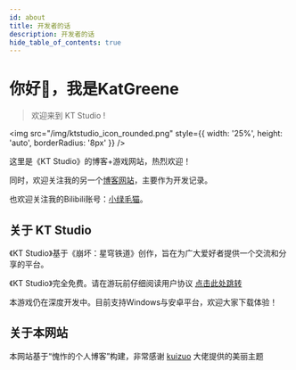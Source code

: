 ```yaml
---
id: about
title: 开发者的话
description: 开发者的话
hide_table_of_contents: true
---
```




# 你好👋，我是KatGreene

> 欢迎来到 KT Studio                                                              !

<img
    src="/img/ktstudio_icon_rounded.png"
    style={{ width: '25%', height: 'auto', borderRadius: '8px' }}
/>

这里是《KT Studio》的博客+游戏网站，热烈欢迎！

同时，欢迎关注我的另一个<a href="https://katgreene.github.io/">博客网站</a>，主要作为开发记录。

也欢迎关注我的Bilibili账号：<a href="https://space.bilibili.com/1519308330">小绿毛猫</a>。

## 关于 KT Studio

《KT Studio》基于《崩坏：星穹铁道》创作，旨在为广大爱好者提供一个交流和分享的平台。

《KT Studio》完全免费。请在游玩前仔细阅读用户协议 [点击此处跳转](/kt-studio-user-agreement)

本游戏仍在深度开发中。目前支持Windows与安卓平台，欢迎大家下载体验！

## 关于本网站

本网站基于“愧怍的个人博客”构建，非常感谢 <a href="https://github.com/kuizuo">kuizuo</a> 大佬提供的美丽主题

